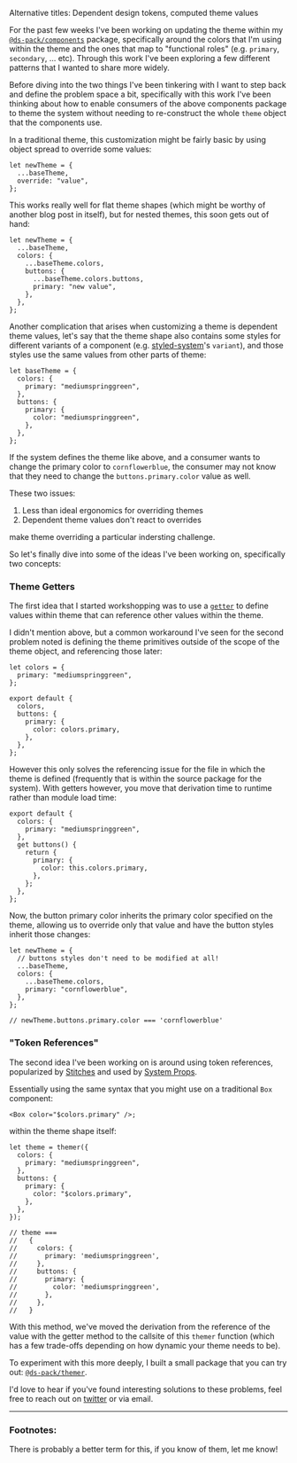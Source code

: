 
<Text mt="$3" fontSize="$0" color="$gray400">Alternative titles: Dependent
design tokens, computed theme values</Text>

For the past few weeks I've been working on updating the theme within my
[`@ds-pack/components`](https://github.com/ds-pack/components) package,
specifically around the colors that I'm using within the theme and the ones that
map to "functional roles" (e.g. `primary`, `secondary`, ... etc). Through this
work I've been exploring a few different patterns that I wanted to share more
widely.

Before diving into the two things I've been tinkering with I want to step back
and define the problem space a bit, specifically with this work I've been
thinking about how to enable consumers of the above components package to theme
the system without needing to re-construct the whole `theme` object that the
components use.

In a traditional theme, this customization might be fairly basic by using object
spread to override some values:

```tsx
let newTheme = {
  ...baseTheme,
  override: "value",
};
```

This works really well for flat theme shapes (which might be worthy of another
blog post in itself), but for nested themes, this soon gets out of hand:

```tsx
let newTheme = {
  ...baseTheme,
  colors: {
    ...baseTheme.colors,
    buttons: {
      ...baseTheme.colors.buttons,
      primary: "new value",
    },
  },
};
```

Another complication that arises when customizing a theme is dependent theme
values, let's say that the theme shape also contains some styles for different
variants of a component (e.g. [styled-system](https://styled-system.com/)'s
`variant`), and those styles use the same values from other parts of theme:

```tsx
let baseTheme = {
  colors: {
    primary: "mediumspringgreen",
  },
  buttons: {
    primary: {
      color: "mediumspringgreen",
    },
  },
};
```

If the system defines the theme like above, and a consumer wants to change the
primary color to `cornflowerblue`, the consumer may not know that they need to
change the `buttons.primary.color` value as well.

These two issues:

1. Less than ideal ergonomics for overriding themes
2. Dependent theme values don't react to overrides

make theme overriding a particular indersting challenge.

So let's finally dive into some of the ideas I've been working on, specifically
two concepts:

### Theme Getters

The first idea that I started workshopping was to use a
[`getter`](https://developer.mozilla.org/en-US/docs/Web/JavaScript/Reference/Functions/get)
to define values within theme that can reference other values within the theme.

I didn't mention above, but a common workaround I've seen for the second problem
noted is defining the theme primitives outside of the scope of the theme object,
and referencing those later:

```tsx
let colors = {
  primary: "mediumspringgreen",
};

export default {
  colors,
  buttons: {
    primary: {
      color: colors.primary,
    },
  },
};
```

However this only solves the referencing issue for the file in which the theme
is defined (frequently that is within the source package for the system). With
getters however, you move that derivation time to runtime rather than module
load time:

```tsx
export default {
  colors: {
    primary: "mediumspringgreen",
  },
  get buttons() {
    return {
      primary: {
        color: this.colors.primary,
      },
    };
  },
};
```

Now, the button primary color inherits the primary color specified on the theme,
allowing us to override only that value and have the button styles inherit those
changes:

```tsx
let newTheme = {
  // buttons styles don't need to be modified at all!
  ...baseTheme,
  colors: {
    ...baseTheme.colors,
    primary: "cornflowerblue",
  },
};

// newTheme.buttons.primary.color === 'cornflowerblue'
```

### "Token References"

The second idea I've been working on is around using token
references<FootnoteRef id="1" />, popularized by
[Stitches](https://stitches.dev/) and used by
[System Props](http://system-props.com/).

Essentially using the same syntax that you might use on a traditional `Box`
component:

```tsx
<Box color="$colors.primary" />;
```

within the theme shape itself:

```tsx
let theme = themer({
  colors: {
    primary: "mediumspringgreen",
  },
  buttons: {
    primary: {
      color: "$colors.primary",
    },
  },
});

// theme ===
//   {
//     colors: {
//       primary: 'mediumspringgreen',
//     },
//     buttons: {
//       primary: {
//         color: 'mediumspringgreen',
//       },
//     },
//   }
```

With this method, we've moved the derivation from the reference of the value
with the getter method to the callsite of this `themer` function (which has a
few trade-offs depending on how dynamic your theme needs to be).

To experiment with this more deeply, I built a small package that you can try
out: [`@ds-pack/themer`](https://github.com/ds-pack/themer).

I'd love to hear if you've found interesting solutions to these problems, feel
free to reach out on [twitter](https://twitter.com/immatthamlin) or via
<ExternalLink href="mailto:matthewjameshamlin@gmail.com?subject=Computed Theme">email</ExternalLink>.

<Spacer />

---

<Spacer />

### Footnotes:

<Footnote id="1">There is probably a better term for this, if you know of them,
let me know!</Footnote>
